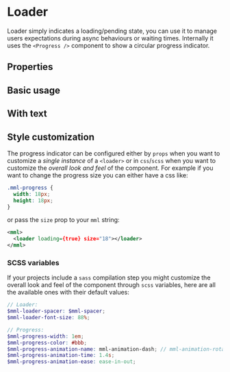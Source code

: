 

# Loader

Loader simply indicates a loading/pending state, you can use it to manage users expectations during async behaviours or waiting times. Internally it uses the `<Progress />` component to show a circular progress indicator.

## Properties

<Props of={Loader} />

## Basic usage

<Playground>
  <Loader loading={true} />
</Playground>

## With text

<Playground>
  <Loader loading={true} text="Please wait..." />
</Playground>

## Style customization

The progress indicator can be configured either by `props` when you want to customize a *single instance* of a `<loader>` or in `css`/`scss` when you want to customize the *overall look and feel* of the component. For example if you want to change the progress size you can either have a css like:

```css
.mml-progress {
  width: 18px;
  height: 18px;
}
```

or pass the `size` prop to your `mml` string:

```xml
<mml>
  <loader loading={true} size="18"></loader>
</mml>
```

### SCSS variables

If your projects include a `sass` compilation step you might customize the overall look and feel of the component through `scss` variables, here are all the available ones with their default values:

```scss
// Loader:
$mml-loader-spacer: $mml-spacer;
$mml-loader-font-size: 88%;

// Progress:
$mml-progress-width: 1em;
$mml-progress-color: #bbb;
$mml-progress-animation-name: mml-animation-dash; // mml-animation-rotate is also available
$mml-progress-animation-time: 1.4s;
$mml-progress-animation-ease: ease-in-out;
```
